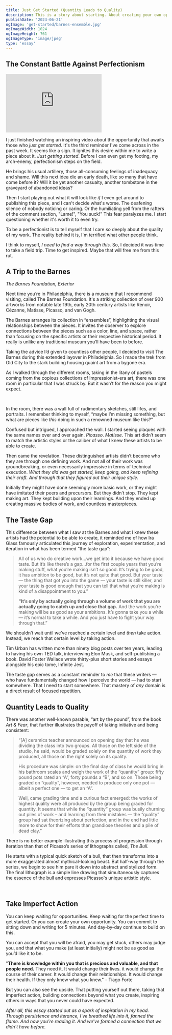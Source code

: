 ```yaml
---
title: Just Get Started (Quantity Leads to Quality)
description: This is a story about starting. About creating your own opportunities. About pushing through fear and taking imperfect action. It's about a series of patterns that I came across,  all telling me, “Just get started. Keep going. Keep creating. Keep sharing. The rest will work itself out.
publishDate: '2023-06-21'
ogImage: 'get-started/barnes-ensemble.jpg'
ogImageWidth: 1024
ogImageHeight: 761
ogImageType: 'image/jpeg'
type: 'essay'
---
```


## The Constant Battle Against Perfectionism

<MarginNote id="startedVid">

<iframe width="300" height="183" src="https://www.youtube.com/embed/GyhngX2JLmg?controls=0" title="YouTube video player" frameBorder="0" allow="accelerometer; autoplay; clipboard-write; encrypted-media; gyroscope; picture-in-picture; web-share" allowfullscreen></iframe>

</MarginNote>

I just finished watching an inspiring video about the opportunity that awaits those who *just get started*. It's the third reminder I've come across in the past week. It seems like a sign. It ignites this desire within me to write a piece about it. *Just getting started*. Before I can even get my footing, my arch-enemy, perfectionism steps on the field.

He brings his usual artillery, those all-consuming feelings of inadequacy and shame. Will this next idea die an early death, like so many that have come before it? Will it be yet another casualty, another tombstone in the graveyard of abandoned ideas?

Then I start playing out what it will look like *if* I even get around to publishing this piece, and I can't decide what's worse. The deafening silence of nobody noticing or caring. Or the humiliating yell from the rafters of the comment section, "Lame!", "You suck!" This fear paralyzes me. I start questioning whether it's worth it to even try.

To be a perfectionist is to tell myself that I care *so* deeply about the quality of my work. The reality behind it is, I'm terrified what other people think.

I think to myself, *I need to find a way through this.* So, I decided it was time to take a field trip. Time to get inspired. Maybe that will free me from this rut.

## A Trip to the Barnes

<MarginFigure id='barnes-exterior' image='/images/get-started/barnes-exterior.jpg' height={1067} width={800}>

  _The Barnes Foundation, Exterior_

</MarginFigure>

Next time you’re in Philadelphia, there is a museum that I recommend visiting, called The Barnes Foundation. It's a striking collection of over 900 artworks from notable late 19th, early 20th century artists like Renoir, Cézanne, Matisse, Picasso, and van Gogh.

The Barnes arranges its collection in “ensembles”, highlighting the visual relationships between the pieces. It invites the observer to explore connections between the pieces such as a color, line, and space, rather than focusing on the specific artists or their respective historical period. It really is unlike any traditional museum you’ll have been to before.

Taking the advice I’d given to countless other people, I decided to visit The Barnes during this extended layover in Philadelphia. So I made the trek from Old City to the stark building housing quaint art from a bygone era.

As I walked through the different rooms, taking in the litany of pastels coming from the copious collections of Impressionist-era art, there was one room in particular that I was struck by. But it wasn’t for the reason you might expect.

<br/>

<MainColumn image='/images/get-started/barnes-ensemble.jpg' height={761} width ={1024} caption="Room 10, West Wall"/>

In the room, there was a wall full of rudimentary sketches, still lifes, and portraits. I remember thinking to myself, “maybe I’m missing something, but what are pieces like *this* doing in such a renowned museum like this?”

Confused but intrigued, I approached the wall. I started seeing plaques with the same names over and over again. *Picasso*. *Matisse*. This art didn’t seem to match the artistic styles or the caliber of what I knew these artists to be able to create.

Then came the revelation. These distinguished artists didn’t become who they are through one defining work. And not all of their work was groundbreaking, or even necessarily impressive in terms of technical execution. *What they did was get started, keep going, and keep refining their craft. And through that they figured out their unique style.*

Initially they might have done seemingly more basic work, or they might have imitated their peers and precursors. But they didn’t stop. They kept making art. They kept building upon their learnings. And they ended up creating massive bodies of work, and countless masterpieces.

## The Taste Gap

This difference between what I saw at the Barnes and what I knew these artists had the potential to be able to create, it reminded me of how Ira Glass famously articulated this journey of exploration, experimentation, and iteration in what has been termed “the taste gap”:

> All of us who do creative work...we get into it because we have good taste. But it’s like there’s a gap…for the first couple years that you’re making stuff, what you’re making isn’t so good. It’s trying to be good, it has ambition to be good, but it’s not quite that good. But your taste — the thing that got you into the game — your taste is still killer, and your taste is good enough that you can tell that what you’re making is kind of a disappointment to you.”
>
> **“It’s only by actually going through a volume of work that you are actually going to catch up and close that gap.** And the work you’re making will be as good as your ambitions. It’s gonna take you a while — it’s normal to take a while. And you just have to fight your way through that.”

We shouldn’t wait until we’ve reached a certain level and *then* take action. Instead, we reach that certain level *by* taking action.

Tim Urban has written more than ninety blog posts over ten years, leading to having his own TED talk, interviewing Elon Musk, and self-publishing a book. David Foster Wallace wrote thirty-plus short stories and essays alongside his epic tome, Infinite Jest.

The taste gap serves as a constant reminder to *me* that these writers — who have fundamentally changed how I perceive the world — had to start somewhere. That I need to start somewhere. That mastery of *any* domain is a direct result of focused repetition.

## Quantity Leads to Quality

There was another well-known parable, “art by the pound”, from the book *Art & Fear*, that further illustrates the payoff of taking initiative and being consistent:

> “[A] ceramics teacher announced on opening day that he was dividing the class into two groups. All those on the left side of the studio, he said, would be graded solely on the quantity of work they produced, all those on the right solely on its quality.
>
> His procedure was simple: on the final day of class he would bring in his bathroom scales and weigh the work of the “quantity” group: fifty pound pots rated an “A”, forty pounds a “B”, and so on. Those being graded on “quality”, however, needed to produce only one pot — albeit a perfect one — to get an “A”.
>
> Well, came grading time and a curious fact emerged: the works of highest quality were all produced by the group being graded for quantity. It seems that while the “quantity” group was busily churning out piles of work – and learning from their mistakes — the “quality” group had sat theorizing about perfection, and in the end had little more to show for their efforts than grandiose theories and a pile of dead clay.”

There is no better example illustrating this process of progression through iteration than that of Picasso’s series of lithographs called, *The Bull*.

He starts with a typical quick sketch of a bull, that then transforms into a more exaggerated almost mythical-looking beast. But half-way through the series, we begin to see him pare it down into abstract and stylized form. The final lithograph is a simple line drawing that simultaneously captures the essence of the bull and expresses Picasso's unique artistic style.

<br />

<FullWidth image='/images/get-started/picasso-bull.jpg' height={556} width ={1000} />

## Take Imperfect Action

You can keep waiting for opportunities. Keep waiting for the perfect time to get started. Or you can create your own opportunity. You can commit to sitting down and writing for 5 minutes. And day-by-day continue to build on this.

You can accept that you will be afraid, you may get stuck, others may judge you, and that what you make (at least initially) might not be as good as you’d like it to be.

<MarginNote id="tiago">

"**There is knowledge within you that is precious and valuable, and that people need.** They need it. It would change their lives. it would change the course of their career. It would change their relationships. It would change their health. If they only knew what you knew." - Tiago Forte

</MarginNote>

But you can also see the upside. That putting yourself out there, taking that imperfect action, building connections beyond what you create, inspiring others in ways that you never could have expected.

*After all, this essay started out as a spark of inspiration in my head. Through persistence and iterance, I've breathed life into it, fanned the flame. And now you're reading it. And we've formed a connection that we didn't have before.*
